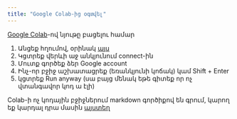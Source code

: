 ```yaml
---
title: "Google Colab-ից օգտվել"
---
```


[Google Colab](https://colab.research.google.com/)-ով նյութը բացելու համար

1. Անցեք հղումով, օրինակ [այս](https://colab.research.google.com/github/HaykTarkhanyan/python_math_ml_course/blob/main/python/01_P_L01_Print_comments_variables_numbers_input.ipynb)
2. Կցտրեք վերևի աջ անկյունում connect-ին
3. Մուտք գործեք ձեր Google account 
4. Ինչ-որ բջիջ աշխատացրեք (եռանկյունի կոճակ) կամ Shift + Enter
5. կցտրեք Run anyway (սա բայց մենակ եթե գիտեք որ ոչ վտանգավոր կոդ ա էլի)

Colab-ի ոչ կոդային բջիջներում markdown գործիքով են գրում, կարող եք կարդալ դրա մասին [այստեղ](https://www.markdownguide.org/cheat-sheet/)
